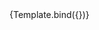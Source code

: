 

<Meta title="Components/InputText/Readonly" component={VvInputText} />

<Canvas>
	<Story
		name="Readonly"
		play={testInputText}
		args={{
			name: 'input-text-readonly',
			readonly: true,
			modelValue: 'Prova',
			'data-testId': 'input-text'
		}}>
		{Template.bind({})}
	</Story>
</Canvas>
